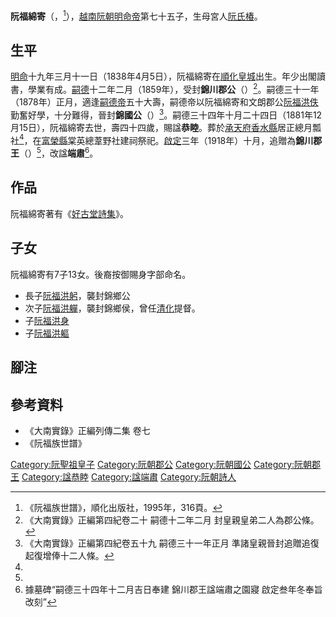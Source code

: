 '''阮福綿寄'''（{{vie|v=Nguyễn Phúc Miên Ký|hn=阮福綿寄}}，{{bd|1838年|4月5日|1881年|12月15日|catIdx=R阮}}<ref name=shipu>《阮福族世譜》，順化出版社，1995年，316頁。</ref>），[[越南|越南]][[阮朝|阮朝]][[明命帝|明命帝]]第七十五子，生母宮人[[阮氏椿|阮氏椿]]。

==生平==
[[明命|明命]]十九年三月十一日（1838年4月5日），阮福綿寄在[[順化皇城|順化皇城]]出生。年少出閣讀書，學業有成。[[嗣德|嗣德]]十二年二月（1859年），受封'''錦川郡公'''（{{vie|v=Cẩm Xuyên Quận Công|hn=錦川郡公}}）<ref>《大南實錄》正編第四紀卷二十 嗣德十二年二月 封皇親皇弟二人為郡公條。</ref>。嗣德三十一年（1878年）正月，適逢[[嗣德帝|嗣德帝]]五十大壽，嗣德帝以阮福綿寄和文朗郡公[[阮福洪佚|阮福洪佚]]勤奮好學，十分難得，晉封'''錦國公'''（{{vie|v=Cẩm Quốc Công|hn=錦國公}}）<ref>《大南實錄》正編第四紀卷五十九 嗣德三十一年正月 準諸皇親晉封追贈追復起復增俸十二人條。</ref>。嗣德三十四年十月二十四日（1881年12月15日），阮福綿寄去世，壽四十四歲，賜諡'''恭睦'''。葬於[[承天府_(越南)|承天府]][[香水縣|香水縣]]居正總月瓢社<ref name=shipu/>，在[[富榮縣|富榮縣]]棠英總葦野社建祠祭祀。[[啟定|啟定]]三年（1918年）十月，追贈為'''錦川郡王'''（{{vie|v=Cẩm Xuyên Quận Vương|hn=錦川郡王}}）<ref name=shipu/>，改諡'''端肅'''<ref>據墓碑“嗣德三十四年十二月吉日奉建 錦川郡王諡端肅之園寢 啟定叁年冬奉旨改刻”</ref>。

==作品==
阮福綿寄著有《[[好古堂詩集|好古堂詩集]]》。

==子女==
阮福綿寄有7子13女。後裔按御賜身字部命名。
*長子[[阮福洪躬|阮福洪躬]]，襲封錦鄉公
*次子[[阮福洪軃|阮福洪軃]]，襲封錦鄉侯，曾任[[清化|清化]]提督。
*子[[阮福洪身|阮福洪身]]
*子[[阮福洪軀|阮福洪軀]]

==腳注==
{{reflist}}

==參考資料==
*《大南實錄》正編列傳二集 卷七
*《阮福族世譜》
{{阮聖祖子女}}
[[Category:阮聖祖皇子|Category:阮聖祖皇子]]
[[Category:阮朝郡公|Category:阮朝郡公]]
[[Category:阮朝國公|Category:阮朝國公]]
[[Category:阮朝郡王|Category:阮朝郡王]]
[[Category:諡恭睦|Category:諡恭睦]]
[[Category:諡端肅|Category:諡端肅]]
[[Category:阮朝詩人|Category:阮朝詩人]]